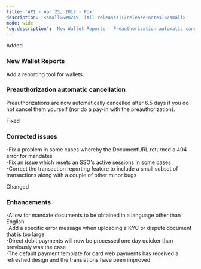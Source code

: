 ```yaml
---  
title: 'API - Apr 25, 2017 - Fox'  
description: '<small>&#8249; [All releases](/release-notes)</small>'  
mode: wide  
'og:description': 'New Wallet Reports - Preauthorization automatic cancellation - Corrected issues - Enhancements'  
---  
```

  
  <div class="pill pill-green rn-pill">Added</div> 
  
### New Wallet Reports  

Add a reporting tool for wallets. 
  
### Preauthorization automatic cancellation  

Preauthorizations are now automatically cancelled after 6.5 days if you do not cancel them yourself (nor do a pay-in with the preauthorization).  
  <div class="pill pill-orange rn-pill">Fixed</div> 
  
### Corrected issues  
-Fix a problem in some cases whereby the DocumentURL returned a 404 error for mandates  
-Fix an issue which resets an SSO's active sessions in some cases  
-Correct the transaction reporting feature to include a small subset of transactions along with a couple of other minor bugs  
  <div class="pill pill-blue rn-pill">Changed</div> 
  
### Enhancements  
-Allow for mandate documents to be obtained in a language other than English  
-Add a specific error message when uploading a KYC or dispute document that is too large  
-Direct debit payments will now be processed one day quicker than previously was the case  
-The default payment template for card web payments has received a refreshed design and the translations have been improved
